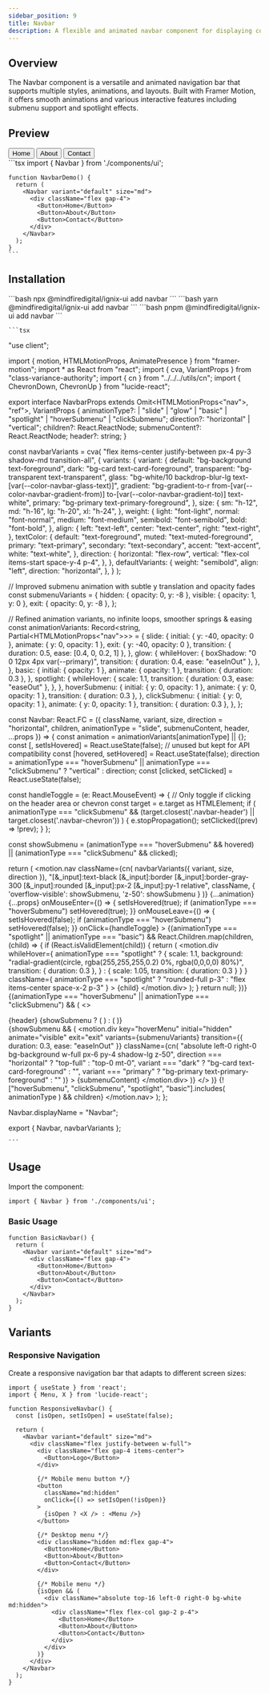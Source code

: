 ```yaml
---
sidebar_position: 9
title: Navbar
description: A flexible and animated navbar component for displaying content and capturing user input.
---
```



## Overview

The Navbar component is a versatile and animated navigation bar that supports multiple styles, animations, and layouts. Built with Framer Motion, it offers smooth animations and various interactive features including submenu support and spotlight effects.

## Preview

<Tabs defaultValue="preview">
  <TabItem value="preview" label="Preview" default>
    <div className="space-y-4">
      <Navbar variant="default" size="md">
        <div className="flex gap-4">
          <Button>Home</Button>
          <Button>About</Button>
          <Button>Contact</Button>
        </div>
      </Navbar>
    </div>
  </TabItem>
  <TabItem value="code" label="Code">
    ```tsx
    import { Navbar } from './components/ui';

    function NavbarDemo() {
      return (
        <Navbar variant="default" size="md">
          <div className="flex gap-4">
            <Button>Home</Button>
            <Button>About</Button>
            <Button>Contact</Button>
          </div>
        </Navbar>
      );
    }
    ```
  </TabItem>
</Tabs>

## Installation

<Tabs>
  <TabItem value="npm" label="npm" default>
    ```bash
    npx @mindfiredigital/ignix-ui add navbar
    ```
  </TabItem>
  <TabItem value="yarn" label="yarn">
    ```bash
    yarn @mindfiredigital/ignix-ui add navbar
    ```
  </TabItem>
  <TabItem value="pnpm" label="pnpm">
    ```bash
    pnpm @mindfiredigital/ignix-ui add navbar
    ```
  </TabItem>
  <TabItem value="manual" label="manual" className="max-h-[500px] overflow-y-auto">

    ```tsx
"use client";

import { motion, HTMLMotionProps, AnimatePresence } from "framer-motion";
import * as React from "react";
import { cva, VariantProps } from "class-variance-authority";
import { cn } from "../../../utils/cn";
import { ChevronDown, ChevronUp } from "lucide-react";

export interface NavbarProps
  extends Omit<HTMLMotionProps<"nav">, "ref">,
    VariantProps<typeof navbarVariants> {
  animationType?:
    | "slide"
    | "glow"
    | "basic"
    | "spotlight"
    | "hoverSubmenu"
    | "clickSubmenu";
  direction?: "horizontal" | "vertical";
  children?: React.ReactNode;
  submenuContent?: React.ReactNode;
  header?: string;
}

const navbarVariants = cva(
  "flex items-center justify-between px-4 py-3 shadow-md transition-all",
  {
    variants: {
      variant: {
        default: "bg-background text-foreground",
        dark: "bg-card text-card-foreground",
        transparent: "bg-transparent text-transparent",
        glass: "bg-white/10 backdrop-blur-lg text-[var(--color-navbar-glass-text)]",
        gradient:
          "bg-gradient-to-r from-[var(--color-navbar-gradient-from)] to-[var(--color-navbar-gradient-to)] text-white",
        primary: "bg-primary text-primary-foreground",
      },
      size: {
        sm: "h-12",
        md: "h-16",
        lg: "h-20",
        xl: "h-24",
      },
      weight: {
        light: "font-light",
        normal: "font-normal",
        medium: "font-medium",
        semibold: "font-semibold",
        bold: "font-bold",
      },
      align: {
        left: "text-left",
        center: "text-center",
        right: "text-right",
      },
      textColor: {
        default: "text-foreground",
        muted: "text-muted-foreground",
        primary: "text-primary",
        secondary: "text-secondary",
        accent: "text-accent",
        white: "text-white",
      },
      direction: {
        horizontal: "flex-row",
        vertical: "flex-col items-start space-y-4 p-4",
      },
    },
    defaultVariants: {
      weight: "semibold",
      align: "left",
      direction: "horizontal",
    },
  }
);

// Improved submenu animation with subtle y translation and opacity fades
const submenuVariants = {
  hidden: { opacity: 0, y: -8 },
  visible: { opacity: 1, y: 0 },
  exit: { opacity: 0, y: -8 },
};

// Refined animation variants, no infinite loops, smoother springs & easing
const animationVariants: Record<string, Partial<HTMLMotionProps<"nav">>> = {
  slide: {
    initial: { y: -40, opacity: 0 },
    animate: { y: 0, opacity: 1 },
    exit: { y: -40, opacity: 0 },
    transition: { duration: 0.5, ease: [0.4, 0, 0.2, 1] },
  },
  glow: {
    whileHover: {
      boxShadow: "0 0 12px 4px var(--primary)",
      transition: { duration: 0.4, ease: "easeInOut" },
    },
  },
  basic: {
    initial: { opacity: 1 },
    animate: { opacity: 1 },
    transition: { duration: 0.3 },
  },
  spotlight: {
    whileHover: {
      scale: 1.1,
      transition: { duration: 0.3, ease: "easeOut" },
    },
  },
  hoverSubmenu: {
    initial: { y: 0, opacity: 1 },
    animate: { y: 0, opacity: 1 },
    transition: { duration: 0.3 },
  },
  clickSubmenu: {
    initial: { y: 0, opacity: 1 },
    animate: { y: 0, opacity: 1 },
    transition: { duration: 0.3 },
  },
};

const Navbar: React.FC<NavbarProps> = ({
  className,
  variant,
  size,
  direction = "horizontal",
  children,
  animationType = "slide",
  submenuContent,
  header,
  ...props
}) => {
  const animation = animationVariants[animationType] || {};
  const [, setIsHovered] = React.useState(false); // unused but kept for API compatibility
  const [hovered, setHovered] = React.useState(false);
  direction =
    animationType === "hoverSubmenu" || animationType === "clickSubmenu"
      ? "vertical"
      : direction;
  const [clicked, setClicked] = React.useState(false);

  const handleToggle = (e: React.MouseEvent) => {
    // Only toggle if clicking on the header area or chevron
    const target = e.target as HTMLElement;
    if (
      animationType === "clickSubmenu" &&
      (target.closest('.navbar-header') || target.closest('.navbar-chevron'))
    ) {
      e.stopPropagation();
      setClicked((prev) => !prev);
    }
  };

  const showSubmenu =
    (animationType === "hoverSubmenu" && hovered) ||
    (animationType === "clickSubmenu" && clicked);

  return (
    <motion.nav
      className={cn(
        navbarVariants({ variant, size, direction }),
        "[&_input]:text-black [&_input]:border [&_input]:border-gray-300 [&_input]:rounded [&_input]:px-2 [&_input]:py-1 relative",
        className,
        {
          'overflow-visible': showSubmenu,
          'z-50': showSubmenu
        }
      )}
      {...animation}
      {...props}
      onMouseEnter={() => {
        setIsHovered(true);
        if (animationType === "hoverSubmenu") setHovered(true);
      }}
      onMouseLeave={() => {
        setIsHovered(false);
        if (animationType === "hoverSubmenu") setHovered(false);
      }}
      onClick={handleToggle}
    >
      {(animationType === "spotlight" || animationType === "basic") &&
        React.Children.map(children, (child) => {
          if (React.isValidElement(child)) {
            return (
              <motion.div
                whileHover={
                  animationType === "spotlight"
                    ? {
                        scale: 1.1,
                        background:
                          "radial-gradient(circle, rgba(255,255,255,0.2) 0%, rgba(0,0,0,0) 80%)",
                        transition: { duration: 0.3 },
                      }
                    : { scale: 1.05, transition: { duration: 0.3 } }
                }
                className={
                  animationType === "spotlight"
                    ? "rounded-full p-3"
                    : "flex items-center space-x-2 p-3"
                }
              >
                {child}
              </motion.div>
            );
          }
          return null;
        })}
      {(animationType === "hoverSubmenu" ||
        animationType === "clickSubmenu") && (
        <>
          <div className="flex justify-between w-full space-x-2 z-200">
            <span className="text-lg font-bold float-left navbar-header cursor-pointer">{header}</span>
            {showSubmenu ? (
              <span className="float-right navbar-chevron cursor-pointer">
                <ChevronUp size={20} />
              </span>
            ) : (
              <span className="float-right navbar-chevron cursor-pointer">
                <ChevronDown size={20} />
              </span>
            )}
          </div>
          <AnimatePresence>
            {showSubmenu && (
              <motion.div
                key="hoverMenu"
                initial="hidden"
                animate="visible"
                exit="exit"
                variants={submenuVariants}
                transition={{ duration: 0.3, ease: "easeInOut" }}
                className={cn(
                  "absolute left-0 right-0 bg-background w-full px-6 py-4  shadow-lg z-50",
                  direction === "horizontal" ? "top-full" : "top-0 mt-0",
                  variant === "dark" ? "bg-card text-card-foreground" : "",
                  variant === "primary"
                    ? "bg-primary text-primary-foreground"
                    : ""
                )}
              >
                {submenuContent}
              </motion.div>
            )}
          </AnimatePresence>
        </>
      )}
      {!["hoverSubmenu", "clickSubmenu", "spotlight", "basic"].includes(
        animationType
      ) && children}
    </motion.nav>
  );
};

Navbar.displayName = "Navbar";

export { Navbar, navbarVariants };

    ```
  </TabItem>
</Tabs>

## Usage

Import the component:

```tsx
import { Navbar } from './components/ui';
```

### Basic Usage

```tsx
function BasicNavbar() {
  return (
    <Navbar variant="default" size="md">
      <div className="flex gap-4">
        <Button>Home</Button>
        <Button>About</Button>
        <Button>Contact</Button>
      </div>
    </Navbar>
  );
}
```


## Variants

<NavbarDemo />

### Responsive Navigation

Create a responsive navigation bar that adapts to different screen sizes:

```tsx
import { useState } from 'react';
import { Menu, X } from 'lucide-react';

function ResponsiveNavbar() {
  const [isOpen, setIsOpen] = useState(false);

  return (
    <Navbar variant="default" size="md">
      <div className="flex justify-between w-full">
        <div className="flex gap-4 items-center">
          <Button>Logo</Button>
        </div>
        
        {/* Mobile menu button */}
        <button
          className="md:hidden"
          onClick={() => setIsOpen(!isOpen)}
        >
          {isOpen ? <X /> : <Menu />}
        </button>

        {/* Desktop menu */}
        <div className="hidden md:flex gap-4">
          <Button>Home</Button>
          <Button>About</Button>
          <Button>Contact</Button>
        </div>

        {/* Mobile menu */}
        {isOpen && (
          <div className="absolute top-16 left-0 right-0 bg-white md:hidden">
            <div className="flex flex-col gap-2 p-4">
              <Button>Home</Button>
              <Button>About</Button>
              <Button>Contact</Button>
            </div>
          </div>
        )}
      </div>
    </Navbar>
  );
}
```

